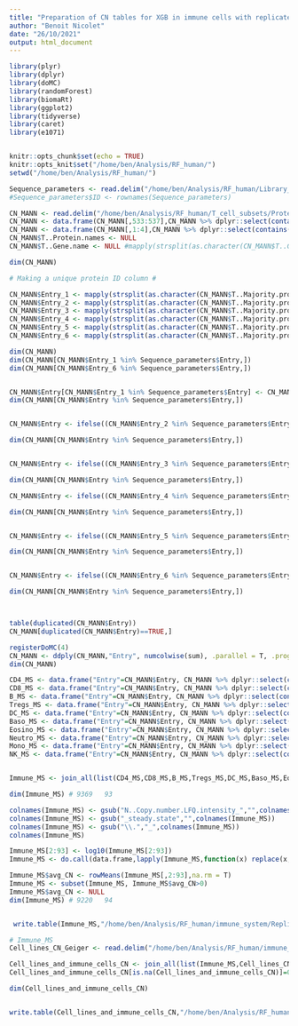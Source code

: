 ```yaml
---
title: "Preparation of CN tables for XGB in immune cells with replicates"
author: "Benoit Nicolet"
date: "26/10/2021"
output: html_document
---
```


```r

library(plyr)
library(dplyr)
library(doMC)
library(randomForest)
library(biomaRt)
library(ggplot2)
library(tidyverse)
library(caret)
library(e1071)


knitr::opts_chunk$set(echo = TRUE)
knitr::opts_knit$set("/home/ben/Analysis/RF_human/")
setwd("/home/ben/Analysis/RF_human/")


```



```r

Sequence_parameters <- read.delim("/home/ben/Analysis/RF_human/Library_V2_Aug2021/Protein_per_Uniprot_entry_library_v2_RBP_GC_length_codon_AA_m6A_m5C_AtoI_m1A_m7G_CD8miRDB_PTM.csv", sep="\t", dec=".")
#Sequence_parameters$ID <- rownames(Sequence_parameters)

CN_MANN <- read.delim("/home/ben/Analysis/RF_human/T_cell_subsets/Protein/CN_fromLFQ_mann.txt")
CN_MANN <- data.frame(CN_MANN[,533:537],CN_MANN %>% dplyr::select(contains("copy")))
CN_MANN <- data.frame(CN_MANN[,1:4],CN_MANN %>% dplyr::select(contains("steady")))
CN_MANN$T..Protein.names <- NULL
CN_MANN$T..Gene.name <- NULL #mapply(strsplit(as.character(CN_MANN$T..Gene.names),";"),FUN=function(x){(as.character(x)[1])})

dim(CN_MANN)

# Making a unique protein ID column # 

CN_MANN$Entry_1 <- mapply(strsplit(as.character(CN_MANN$T..Majority.protein.IDs),";"),FUN=function(x){(as.character(x)[1])})
CN_MANN$Entry_2 <- mapply(strsplit(as.character(CN_MANN$T..Majority.protein.IDs),";"),FUN=function(x){(as.character(x)[2])})
CN_MANN$Entry_3 <- mapply(strsplit(as.character(CN_MANN$T..Majority.protein.IDs),";"),FUN=function(x){(as.character(x)[3])})
CN_MANN$Entry_4 <- mapply(strsplit(as.character(CN_MANN$T..Majority.protein.IDs),";"),FUN=function(x){(as.character(x)[4])})
CN_MANN$Entry_5 <- mapply(strsplit(as.character(CN_MANN$T..Majority.protein.IDs),";"),FUN=function(x){(as.character(x)[5])})
CN_MANN$Entry_6 <- mapply(strsplit(as.character(CN_MANN$T..Majority.protein.IDs),";"),FUN=function(x){(as.character(x)[6])})

dim(CN_MANN)
dim(CN_MANN[CN_MANN$Entry_1 %in% Sequence_parameters$Entry,])
dim(CN_MANN[CN_MANN$Entry_6 %in% Sequence_parameters$Entry,])


CN_MANN$Entry[CN_MANN$Entry_1 %in% Sequence_parameters$Entry] <- CN_MANN$Entry_1[CN_MANN$Entry_1 %in% Sequence_parameters$Entry]
dim(CN_MANN[CN_MANN$Entry %in% Sequence_parameters$Entry,])


CN_MANN$Entry <- ifelse((CN_MANN$Entry_2 %in% Sequence_parameters$Entry)==TRUE & is.na(CN_MANN$Entry)==TRUE, CN_MANN$Entry_2,CN_MANN$Entry)

dim(CN_MANN[CN_MANN$Entry %in% Sequence_parameters$Entry,])


CN_MANN$Entry <- ifelse((CN_MANN$Entry_3 %in% Sequence_parameters$Entry)==TRUE & is.na(CN_MANN$Entry)==TRUE, CN_MANN$Entry_3,CN_MANN$Entry)

dim(CN_MANN[CN_MANN$Entry %in% Sequence_parameters$Entry,])

CN_MANN$Entry <- ifelse((CN_MANN$Entry_4 %in% Sequence_parameters$Entry)==TRUE & is.na(CN_MANN$Entry)==TRUE, CN_MANN$Entry_4,CN_MANN$Entry)

dim(CN_MANN[CN_MANN$Entry %in% Sequence_parameters$Entry,])


CN_MANN$Entry <- ifelse((CN_MANN$Entry_5 %in% Sequence_parameters$Entry)==TRUE & is.na(CN_MANN$Entry)==TRUE, CN_MANN$Entry_5,CN_MANN$Entry)

dim(CN_MANN[CN_MANN$Entry %in% Sequence_parameters$Entry,])


CN_MANN$Entry <- ifelse((CN_MANN$Entry_6 %in% Sequence_parameters$Entry)==TRUE & is.na(CN_MANN$Entry)==TRUE, CN_MANN$Entry_6,CN_MANN$Entry)

dim(CN_MANN[CN_MANN$Entry %in% Sequence_parameters$Entry,])



table(duplicated(CN_MANN$Entry))
CN_MANN[duplicated(CN_MANN$Entry)==TRUE,]

registerDoMC(4)
CN_MANN <- ddply(CN_MANN,"Entry", numcolwise(sum), .parallel = T, .progress = T)
dim(CN_MANN)


```


```r

CD4_MS <- data.frame("Entry"=CN_MANN$Entry, CN_MANN %>% dplyr::select(contains("T4")) )
CD8_MS <- data.frame("Entry"=CN_MANN$Entry, CN_MANN %>% dplyr::select(contains("T8")) )
B_MS <- data.frame("Entry"=CN_MANN$Entry, CN_MANN %>% dplyr::select(contains("_B.")) )
Tregs_MS <- data.frame("Entry"=CN_MANN$Entry, CN_MANN %>% dplyr::select(contains("Tregs")) )
DC_MS <- data.frame("Entry"=CN_MANN$Entry, CN_MANN %>% dplyr::select(contains("DC")) )
Baso_MS <- data.frame("Entry"=CN_MANN$Entry, CN_MANN %>% dplyr::select(contains("Baso")) )
Eosino_MS <- data.frame("Entry"=CN_MANN$Entry, CN_MANN %>% dplyr::select(contains("Eosino")) )
Neutro_MS <- data.frame("Entry"=CN_MANN$Entry, CN_MANN %>% dplyr::select(contains("Neutrophil")) )
Mono_MS <- data.frame("Entry"=CN_MANN$Entry, CN_MANN %>% dplyr::select(contains("MO.")) )
NK_MS <- data.frame("Entry"=CN_MANN$Entry, CN_MANN %>% dplyr::select(contains("NK.")) )


Immune_MS <- join_all(list(CD4_MS,CD8_MS,B_MS,Tregs_MS,DC_MS,Baso_MS,Eosino_MS,Neutro_MS,Mono_MS,NK_MS), by = "Entry")

dim(Immune_MS) # 9369   93

colnames(Immune_MS) <- gsub("N..Copy.number.LFQ.intensity_","",colnames(Immune_MS))
colnames(Immune_MS) <- gsub("_steady.state","",colnames(Immune_MS))
colnames(Immune_MS) <- gsub("\\.","_",colnames(Immune_MS))
colnames(Immune_MS)

Immune_MS[2:93] <- log10(Immune_MS[2:93])
Immune_MS <- do.call(data.frame,lapply(Immune_MS,function(x) replace(x, is.infinite(x),0)))

Immune_MS$avg_CN <- rowMeans(Immune_MS[,2:93],na.rm = T)
Immune_MS <- subset(Immune_MS, Immune_MS$avg_CN>0)
Immune_MS$avg_CN <- NULL
dim(Immune_MS) # 9220   94


 write.table(Immune_MS,"/home/ben/Analysis/RF_human/immune_system/Replicates_separate/Immune_cells_CN_all_replicates_log10.csv",sep = ";",dec = ",",row.names = F,quote = F)

```



```r

# Immune_MS
Cell_lines_CN_Geiger <- read.delim("/home/ben/Analysis/RF_human/immune_system/Replicates_separate/Cell_lines_CN_Geiger_log10.csv",sep = ";",dec = ",")

Cell_lines_and_immune_cells_CN <- join_all(list(Immune_MS,Cell_lines_CN_Geiger), by="Entry", type = "full")
Cell_lines_and_immune_cells_CN[is.na(Cell_lines_and_immune_cells_CN)]=0

dim(Cell_lines_and_immune_cells_CN)


write.table(Cell_lines_and_immune_cells_CN,"/home/ben/Analysis/RF_human/immune_system/Replicates_separate/Cell_lines_and_immune_cells_CN_all_replicates_log10.csv",sep = ";",dec = ",",row.names = F,quote = F)

```


